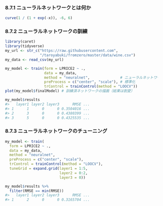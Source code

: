 ### 8.7.1 ニューラルネットワークとは何か

```r
curve(1 / (1 + exp(-x)), -6, 6)
```

### 8.7.2 ニューラルネットワークの訓練

```r
library(caret)
library(tidyverse)
my_url <- str_c("https://raw.githubusercontent.com",
                "/taroyabuki/fromzero/master/data/wine.csv")
my_data <- read_csv(my_url)
```

```r
my_model <- train(form = LPRICE2 ~ .,
                  data = my_data,
                  method = "neuralnet",              # ニューラルネットワーク
                  preProcess = c("center", "scale"), # 標準化
                  trControl = trainControl(method = "LOOCV"))
plot(my_model$finalModel) # 訓練済ネットワークの描画（結果は割愛）
```

```r
my_model$results
#>   layer1 layer2 layer3      RMSE ...
#> 1      1      0      0 0.3504016 ...
#> 2      3      0      0 0.4380399 ...
#> 3      5      0      0 0.4325535 ...
```

### 8.7.3 ニューラルネットワークのチューニング

```r
my_model <- train(
  form = LPRICE2 ~ .,
  data = my_data,
  method = "neuralnet",
  preProcess = c("center", "scale"),
  trControl = trainControl(method = "LOOCV"),
  tuneGrid = expand.grid(layer1 = 1:5,
                         layer2 = 0:2,
                         layer3 = 0))
```

```r
my_model$results %>%
  filter(RMSE == min(RMSE))
#>   layer1 layer2 layer3      RMSE ...
#> 1      2      0      0 0.3165704 ...
```

